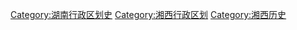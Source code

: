 [[Category:湖南行政区划史|Category:湖南行政区划史]]
[[Category:湘西行政区划|Category:湘西行政区划]]
[[Category:湘西历史|Category:湘西历史]]